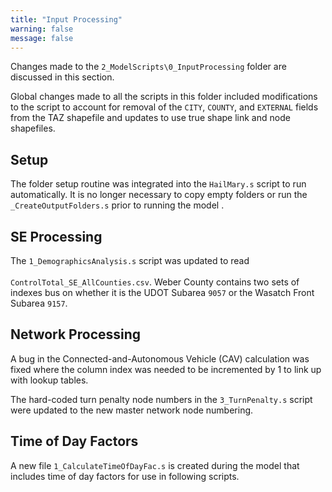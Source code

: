 ```yaml
---
title: "Input Processing"
warning: false
message: false
---
```


Changes made to the `2_ModelScripts\0_InputProcessing` folder are discussed in this section.

Global changes made to all the scripts in this folder included modifications to the script to account for removal of the `CITY`,  `COUNTY`, and `EXTERNAL` fields from the TAZ shapefile and updates to use true shape link and node shapefiles.

## Setup

The folder setup routine was integrated into the `HailMary.s` script to run automatically. It is no longer necessary to copy empty folders or run the `_CreateOutputFolders.s` prior to running the model .

## SE Processing

The `1_DemographicsAnalysis.s` script was updated to read <br>  
`ControlTotal_SE_AllCounties.csv`. Weber County contains two sets of indexes bus on whether it is the UDOT Subarea `9057` or the Wasatch Front Subarea `9157`.

## Network Processing

A bug in the Connected-and-Autonomous Vehicle (CAV) calculation was fixed where the column index was needed to be incremented by 1 to link up with lookup tables.

The hard-coded turn penalty node numbers in the `3_TurnPenalty.s` script were updated to the new master network node numbering.

## Time of Day Factors

A new file `1_CalculateTimeOfDayFac.s` is created during the model that includes time of day factors for use in following scripts.

